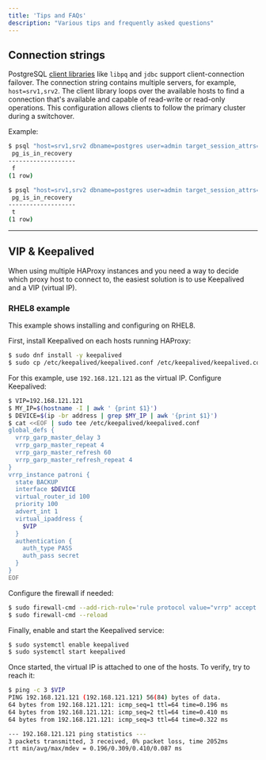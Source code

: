 ```yaml
---
title: 'Tips and FAQs'
description: "Various tips and frequently asked questions"
---
```


## Connection strings

PostgreSQL [client libraries](https://www.postgresql.org/docs/current/libpq-connect.html#LIBPQ-CONNSTRING) like `libpq` and `jdbc` support client-connection failover. The connection string contains multiple servers, for example, `host=srv1,srv2`. The client library loops over the available hosts to find a connection that's available and capable of read-write or read-only operations. This configuration allows clients to follow the primary cluster during a switchover.

Example:

```bash
$ psql "host=srv1,srv2 dbname=postgres user=admin target_session_attrs=read-write" -c "SELECT pg_is_in_recovery();"
 pg_is_in_recovery
-------------------
 f
(1 row)

$ psql "host=srv1,srv2 dbname=postgres user=admin target_session_attrs=read-only" -c "SELECT pg_is_in_recovery();"
 pg_is_in_recovery
-------------------
 t
(1 row)
```

---

## VIP & Keepalived

When using multiple HAProxy instances and you need a way to decide which proxy host to connect to, the easiest solution is to use Keepalived and a VIP (virtual IP).

### RHEL8 example

This example shows installing and configuring on RHEL8.

First, install Keepalived on each hosts running HAProxy:

```bash
$ sudo dnf install -y keepalived
$ sudo cp /etc/keepalived/keepalived.conf /etc/keepalived/keepalived.conf.bck
```

For this example, use `192.168.121.121` as the virtual IP. Configure Keepalived:

```bash
$ VIP=192.168.121.121
$ MY_IP=$(hostname -I | awk ' {print $1}')
$ DEVICE=$(ip -br address | grep $MY_IP | awk '{print $1}')
$ cat <<EOF | sudo tee /etc/keepalived/keepalived.conf
global_defs {
  vrrp_garp_master_delay 3
  vrrp_garp_master_repeat 4
  vrrp_garp_master_refresh 60
  vrrp_garp_master_refresh_repeat 4
}
vrrp_instance patroni {
  state BACKUP
  interface $DEVICE
  virtual_router_id 100
  priority 100
  advert_int 1
  virtual_ipaddress {
    $VIP
  }
  authentication {
    auth_type PASS
    auth_pass secret
  }
}
EOF
```

Configure the firewall if needed:

```bash
$ sudo firewall-cmd --add-rich-rule='rule protocol value="vrrp" accept' --permanent
$ sudo firewall-cmd --reload
```

Finally, enable and start the Keepalived service:

```bash
$ sudo systemctl enable keepalived
$ sudo systemctl start keepalived
```

Once started, the virtual IP is attached to one of the hosts. To verify, try to reach it:

```bash
$ ping -c 3 $VIP
PING 192.168.121.121 (192.168.121.121) 56(84) bytes of data.
64 bytes from 192.168.121.121: icmp_seq=1 ttl=64 time=0.196 ms
64 bytes from 192.168.121.121: icmp_seq=2 ttl=64 time=0.410 ms
64 bytes from 192.168.121.121: icmp_seq=3 ttl=64 time=0.322 ms

--- 192.168.121.121 ping statistics ---
3 packets transmitted, 3 received, 0% packet loss, time 2052ms
rtt min/avg/max/mdev = 0.196/0.309/0.410/0.087 ms
```

